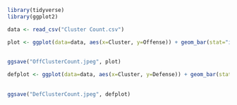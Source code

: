 
```{r}
library(tidyverse)
library(ggplot2)
```

```{r}
data <- read_csv("Cluster Count.csv")

plot <- ggplot(data=data, aes(x=Cluster, y=Offense)) + geom_bar(stat="identity", aes(fill=factor(Cluster))) + geom_text(aes(label=Offense), vjust=-0.3) + theme_bw() + ggtitle("Offensive Cluster Count") + labs(fill = "OffCluster")
  
  
ggsave("OffClusterCount.jpeg", plot)

defplot <- ggplot(data=data, aes(x=Cluster, y=Defense)) + geom_bar(stat="identity", aes(fill=factor(Cluster))) + geom_text(aes(label=Defense), vjust=-0.3) + theme_bw() + ggtitle("Defense Cluster Count") + labs(fill = "DefCluster")
  
  
ggsave("DefClusterCount.jpeg", defplot)
```

